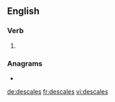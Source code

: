 ==English==

===Verb===
{{head|en|verb form}}

# {{en-third-person singular of|descale}}

===Anagrams===
* {{l|en|déclassé}}

[[de:descales]]
[[fr:descales]]
[[vi:descales]]